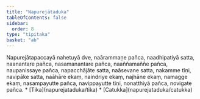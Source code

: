 ```yaml
---
title: "Napurejātaduka"
tableOfContents: false
sidebar:
  order: 8
type: "tipitaka"
basket: "ab"
---
```



<DynamicBreadcrumb />

<Division number="56">

<Paragraph number="259">
Napurejātapaccayā nahetuyā dve, naārammaṇe pañca, naadhipatiyā satta, naanantare pañca, nasamanantare pañca, naaññamaññe pañca, naupanissaye pañca, napacchājāte satta, naāsevane satta, nakamme tīṇi, navipāke satta, naāhāre ekaṃ, naindriye ekaṃ, najhāne ekaṃ, namagge ekaṃ, nasampayutte pañca, navippayutte tīṇi, nonatthiyā pañca, novigate pañca.

</Paragraph>
</Division>

<TableOfContents>
* [Tika](napurejataduka/tika)
* [Catukka](napurejataduka/catukka)
</TableOfContents>